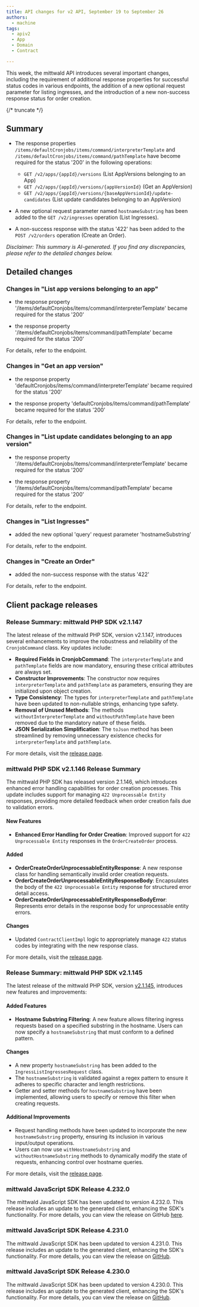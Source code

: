 ```yaml
---
title: API changes for v2 API, September 19 to September 26
authors:
  - machine
tags:
  - apiv2
  - App
  - Domain
  - Contract

---
```



This week, the mittwald API introduces several important changes, including the requirement of additional response properties for successful status codes in various endpoints, the addition of a new optional request parameter for listing ingresses, and the introduction of a new non-success response status for order creation.

{/* truncate */}



## Summary


- The response properties `/items/defaultCronjobs/items/command/interpreterTemplate` and `/items/defaultCronjobs/items/command/pathTemplate` have become required for the status '200' in the following operations:
  - `GET /v2/apps/{appId}/versions` (List AppVersions belonging to an App)
  - `GET /v2/apps/{appId}/versions/{appVersionId}` (Get an AppVersion)
  - `GET /v2/apps/{appId}/versions/{baseAppVersionId}/update-candidates` (List update candidates belonging to an AppVersion)

- A new optional request parameter named `hostnameSubstring` has been added to the `GET /v2/ingresses` operation (List Ingresses).

- A non-success response with the status '422' has been added to the `POST /v2/orders` operation (Create an Order).

_Disclaimer: This summary is AI-generated. If you find any discrepancies, please refer to the detailed changes below._


## Detailed changes



### Changes in "List app versions belonging to an app"


- the response property '/items/defaultCronjobs/items/command/interpreterTemplate' became required for the status '200'

- the response property '/items/defaultCronjobs/items/command/pathTemplate' became required for the status '200'


For details, refer to the <OperationLink operation="app-list-appversions" apiVersion="v2" /> endpoint.



### Changes in "Get an app version"


- the response property 'defaultCronjobs/items/command/interpreterTemplate' became required for the status '200'

- the response property 'defaultCronjobs/items/command/pathTemplate' became required for the status '200'


For details, refer to the <OperationLink operation="app-get-appversion" apiVersion="v2" /> endpoint.



### Changes in "List update candidates belonging to an app version"


- the response property '/items/defaultCronjobs/items/command/interpreterTemplate' became required for the status '200'

- the response property '/items/defaultCronjobs/items/command/pathTemplate' became required for the status '200'


For details, refer to the <OperationLink operation="app-list-update-candidates-for-appversion" apiVersion="v2" /> endpoint.



### Changes in "List Ingresses"


- added the new optional 'query' request parameter 'hostnameSubstring'


For details, refer to the <OperationLink operation="ingress-list-ingresses" apiVersion="v2" /> endpoint.



### Changes in "Create an Order"


- added the non-success response with the status '422'


For details, refer to the <OperationLink operation="order-create-order" apiVersion="v2" /> endpoint.




## Client package releases


### Release Summary: mittwald PHP SDK v2.1.147

The latest release of the mittwald PHP SDK, version v2.1.147, introduces several enhancements to improve the robustness and reliability of the `CronjobCommand` class. Key updates include:

- **Required Fields in CronjobCommand**: The `interpreterTemplate` and `pathTemplate` fields are now mandatory, ensuring these critical attributes are always set.
- **Constructor Improvements**: The constructor now requires `interpreterTemplate` and `pathTemplate` as parameters, ensuring they are initialized upon object creation.
- **Type Consistency**: The types for `interpreterTemplate` and `pathTemplate` have been updated to non-nullable strings, enhancing type safety.
- **Removal of Unused Methods**: The methods `withoutInterpreterTemplate` and `withoutPathTemplate` have been removed due to the mandatory nature of these fields.
- **JSON Serialization Simplification**: The `toJson` method has been streamlined by removing unnecessary existence checks for `interpreterTemplate` and `pathTemplate`.

For more details, visit the [release page](https://github.com/mittwald/api-client-php/releases/tag/v2.1.147).

### mittwald PHP SDK v2.1.146 Release Summary

The mittwald PHP SDK has released version 2.1.146, which introduces enhanced error handling capabilities for order creation processes. This update includes support for managing `422 Unprocessable Entity` responses, providing more detailed feedback when order creation fails due to validation errors.

#### New Features
- **Enhanced Error Handling for Order Creation**: Improved support for `422 Unprocessable Entity` responses in the `OrderCreateOrder` process.

#### Added
- **OrderCreateOrderUnprocessableEntityResponse**: A new response class for handling semantically invalid order creation requests.
- **OrderCreateOrderUnprocessableEntityResponseBody**: Encapsulates the body of the `422 Unprocessable Entity` response for structured error detail access.
- **OrderCreateOrderUnprocessableEntityResponseBodyError**: Represents error details in the response body for unprocessable entity errors.

#### Changes
- Updated `ContractClientImpl` logic to appropriately manage `422` status codes by integrating with the new response class.

For more details, visit the [release page](https://github.com/mittwald/api-client-php/releases/tag/v2.1.146).

### Release Summary: mittwald PHP SDK v2.1.145

The latest release of the mittwald PHP SDK, version [v2.1.145](https://github.com/mittwald/api-client-php/releases/tag/v2.1.145), introduces new features and improvements:

#### Added Features
- **Hostname Substring Filtering**: A new feature allows filtering ingress requests based on a specified substring in the hostname. Users can now specify a `hostnameSubstring` that must conform to a defined pattern.

#### Changes
- A new property `hostnameSubstring` has been added to the `IngressListIngressesRequest` class.
- The `hostnameSubstring` is validated against a regex pattern to ensure it adheres to specific character and length restrictions.
- Getter and setter methods for `hostnameSubstring` have been implemented, allowing users to specify or remove this filter when creating requests.

#### Additional Improvements
- Request handling methods have been updated to incorporate the new `hostnameSubstring` property, ensuring its inclusion in various input/output operations.
- Users can now use `withHostnameSubstring` and `withoutHostnameSubstring` methods to dynamically modify the state of requests, enhancing control over hostname queries. 

For more details, visit the [release page](https://github.com/mittwald/api-client-php/releases/tag/v2.1.145).

### mittwald JavaScript SDK Release 4.232.0

The mittwald JavaScript SDK has been updated to version 4.232.0. This release includes an update to the generated client, enhancing the SDK's functionality. For more details, you can view the release on GitHub [here](https://github.com/mittwald/api-client-js/releases/tag/4.232.0).

### mittwald JavaScript SDK Release 4.231.0

The mittwald JavaScript SDK has been updated to version 4.231.0. This release includes an update to the generated client, enhancing the SDK's functionality. For more details, you can view the release on [GitHub](https://github.com/mittwald/api-client-js/releases/tag/4.231.0).

### mittwald JavaScript SDK Release 4.230.0

The mittwald JavaScript SDK has been updated to version 4.230.0. This release includes an update to the generated client, enhancing the SDK's functionality. For more details, you can view the release on [GitHub](https://github.com/mittwald/api-client-js/releases/tag/4.230.0).

